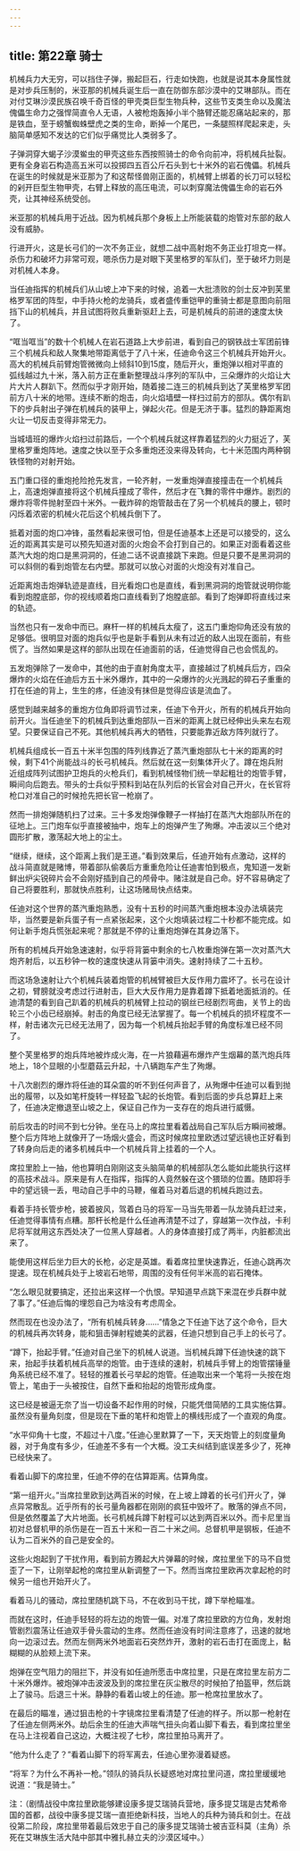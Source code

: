 ```yaml
---
---
---
```

title: 第22章 骑士
---



机械兵力大无穷，可以挡住子弹，搬起巨石，行走如快跑，也就是说其本身属性就是对步兵压制的，米亚那的机械兵诞生后一直在防御东部沙漠中的艾琳部队。而在对付艾琳沙漠民族召唤千奇百怪的甲壳类巨型生物兵种，这些节支类生命以及魔法傀儡生命力之强悍简直令人无语，人被枪炮轰掉小半个胳臂还能忍痛站起来的，那是铁血，至于螃蟹蜘蛛壁虎之类的生命，断掉一个尾巴，一条腿照样爬起来走，头脑简单感知不发达的它们似乎痛觉比人类弱多了。

子弹洞穿大蝎子沙漠鲎虫的甲壳这些东西按照骑士的命令向前冲，将机械兵扯裂。更有全身岩石构造高五米可以投掷四五百公斤石头到七十米外的岩石傀儡。机械兵在诞生的时候就是米亚那为了和这帮怪兽刚正面的，机械臂上绑着的长刀可以轻松的剁开巨型生物甲壳，右臂上释放的高压电流，可以刺穿魔法傀儡生命的岩石外壳，让其神经系统受创。

米亚那的机械兵用于近战。因为机械兵那个身板上上所能装载的炮管对东部的敌人没有威胁。

行进开火，这是长弓们的一次不务正业，就想二战中高射炮不务正业打坦克一样。杀伤力和破坏力非常可观，嗯杀伤力是对眼下芙里格罗的军队们，至于破坏力则是对机械人本身。

当任迪指挥的机械兵们从山坡上冲下来的时候，追着一大批溃败的剑士反冲到芙里格罗军团的阵型，中手持火枪的龙骑兵，或者盛传重铠甲的重骑士都是意图向前阻挡下山的机械兵，并且试图将败兵重新驱赶上去，可是机械兵的前进的速度太快了。

“哐当哐当”的数十个机械人在岩石道路上大步前进，看到自己的钢铁战士军团前锋三个机械兵和敌人聚集地带距离低于了八十米，任迪命令这三个机械兵开始开火。高大的机械兵前臂炮管微微向上倾斜10到15度，随后开火，重炮弹以相对平直的弧线越过九十米，落入前方正在重新整理战斗序列的军队中，三朵爆炸的火焰让大片大片人群趴下。然而似乎才刚开始，随着接二连三的机械兵到达了芙里格罗军团前方八十米的地带。连续不断的炮击，向火焰墙壁一样扫过前方的部队。偶尔有趴下的步兵射出子弹在机械兵的装甲上，弹起火花。但是无济于事。猛烈的静距离炮火让一切反击变得非常无力。

当城墙班的爆炸火焰扫过前路后，一个个机械兵就这样靠着猛烈的火力挺近了，芙里格罗重炮阵地。速度之快以至于众多重炮还没来得及转向，七十米范围内两种钢铁怪物的对射开始。

五门重口径的重炮抢险抢先发言，一轮齐射，一发重炮弹直接撞击在一个机械兵上，高速炮弹直接将这个机械兵撞成了零件，然后才在飞舞的零件中爆炸。剧烈的爆炸将零件抛射至四十米外。一截炸碎的炮管敲击在了另一个机械兵的腰上，顿时闪烁着浓密的机械火花后这个机械兵倒下了。

抵着对面的炮口冲锋，虽然看起来很可怕，但是任迪基本上还是可以接受的，这么近的距离其实是可以预先知道对面的火炮会不会打到自己的。如果正对面看着这些蒸汽大炮的炮口是黑洞洞的，任迪二话不说直接跳下来跑。但是只要不是黑洞洞的可以斜侧的看到炮管左右内壁。那就可以放心对面的火炮没有对准自己。

近距离炮击炮弹轨迹是直线，目光看炮口也是直线，看到黑洞洞的炮管就说明你能看到炮膛底部，你的视线顺着炮口直线看到了炮膛底部。看到了炮弹即将直线过来的轨迹。

当然也只有一发命中而已。麻杆一样的机械兵太瘦了，这五门重炮仰角还没有放的足够低。很明显对面的炮兵似乎也是新手看到从未有过近的敌人出现在面前，有些慌了。当然如果是这样的部队出现在任迪面前的话，任迪觉得自己也会慌乱的。

五发炮弹除了一发命中，其他的由于直射角度太平，直接越过了机械兵后方，四朵爆炸的火焰在任迪后方五十米外爆炸，其中的一朵爆炸的火光溅起的碎石子重重的打在任迪的背上，生生的疼，任迪没有抹但是觉得应该是流血了。

感觉到越来越多的重炮方位角即将调节过来，任迪下令开火，所有的机械兵开始向前开火。当任迪坐下的机械兵到达重炮部队一百米的距离上就已经伸出头来左右观望。只要保证自己不死。其他机械兵再大的牺牲，只要能靠近敌方阵列就行了。

机械兵组成长一百五十米半包围的阵列线靠近了蒸汽重炮部队七十米的距离的时候，剩下41个尚能战斗的长弓机械兵。然后就在这一刻集体开火了。蹲在炮兵附近组成阵列试图护卫炮兵的火枪兵们，看到机械怪物们统一举起粗壮的炮管手臂，瞬间向后跑去。带头的士兵似乎预料到站在队列后的长官会对自己开火，在长官将枪口对准自己的时候抢先把长官一枪崩了。

然而一排炮弹随机扫了过来。三十多发炮弹像鞭子一样抽打在蒸汽大炮部队所在的征地上。三门炮车似乎直接被抽中，炮车上的炮弹产生了殉爆。冲击波以三个绝对圆形扩散，激荡起大地上的尘土。

“继续，继续，这个距离上我们是王道。”看到效果后，任迪开始有点激动，这样的战斗简直就是赌博，带着部队偷袭后方重重危险让任迪害怕到极点，鬼知道一发新鲜出炉尖锐碎片会不会刚好插到自己的颅骨中。赌注就是自己命。好不容易确定了自己将要胜利，那就快点胜利，让这场赌局快点结束。

任迪对这个世界的蒸汽重炮熟悉，没有十五秒的时间蒸汽重炮根本没办法填装完毕，当然要是新兵蛋子有一点紧张起来，这个火炮填装过程二十秒都不能完成。如何让新手炮兵慌张起来呢？那就是不停的让重炮炮弹在其身边落下。

所有的机械兵开始急速速射，似乎将背篓中剩余的七八枚重炮弹在第一次对蒸汽大炮齐射后，以五秒钟一枚的速度快速从背篓中消失。速射持续了二十五秒。

而这场急速射让六个机械兵装着炮管的机械臂被巨大反作用力震坏了。长弓在设计之初，臂膀就没考虑过行进射击，巨大大反作用力是靠着蹲下抵着地面抵消的。任迪清楚的看到自己趴着的机械兵的机械臂上拉动的钢丝已经剧烈弯曲，关节上的齿轮三个小齿已经崩掉。射击的角度已经无法掌握了。每一个机械兵的损坏程度不一样，射击诸次元已经无法用了，因为每一个机械兵抬起手臂的角度标准已经不同了。

整个芙里格罗的炮兵阵地被炸成火海，在一片狼藉遍布爆炸产生烟幕的蒸汽炮兵阵地上，18个显眼的小型蘑菇云升起，十八辆跑车产生了殉爆。

十八次剧烈的爆炸将任迪的耳朵震的听不到任何声音了，从殉爆中任迪可以看到抛出的履带，以及如笔杆旋转一样轻盈飞起的长炮管。看到后面的步兵总算赶上来了，任迪决定撤退至山坡之上，保证自己作为一支存在的炮兵进行威慑。

前后攻击的时间不到七分钟。坐在马上的席拉里看着战局自己军队后方瞬间被爆。整个后方阵地上就像开了一场烟火盛会，而这时候席拉里欧透过望远镜也正好看到了转身向后走的诸多机械兵中一个机械兵背上挂着的一个人。

席拉里脸上一抽，他也算明白刚刚这支头脑简单的机械部队怎么能如此能执行这样的高技术战斗。原来是有人在指挥，指挥的人竟然躲在这个猥琐的位置。随即将手中的望远镜一丢，甩动自己手中的马鞭，催着马对着后退的机械兵跑过去。

看着手持长管步枪，披着披风，驾着白马的将军一马当先带着一队龙骑兵赶过来，任迪觉得事情有点糟。那杆长枪是什么任迪再清楚不过了，穿越第一次作战，卡利尼将军就用这东西处决了一位黑人穿越者。人的身体直接打成了两半，内脏都流出来了。

能使用这样后坐力巨大的长枪，必定是英雄。看着席拉里快速靠近，任迪心跳再次提速。现在机械兵处于上坡岩石地带，周围的没有任何半米高的岩石掩体。

“怎么眼见就要搞定，还拉出来这样一个仇恨。早知道早点跳下来混在步兵群中就了事了。”任迪后悔的埋怨自己为啥没有考虑周全。

然而现在也没办法了，“所有机械兵转身……”情急之下任迪下达了这个命令，巨大的机械兵再次转身，能和狙击弹射程媲美的武器，任迪只想到自己手上的长弓了。

“蹲下，抬起手臂。”任迪对自己坐下的机械人说道。当机械兵蹲下任迪快速的跳下来，抬起手扶着机械兵高举的炮管。由于连续的速射，机械兵手臂上的炮管摆锤量角系统已经不准了。轻轻的推着长弓举起的炮管。任迪取出来一个笔将一头按在炮管上，笔由于一头被按住，自然下垂和抬起的炮管形成角度。

这已经是被逼无奈了当一切设备不起作用的时候，只能凭借简陋的工具实施估算。虽然没有量角刻度，但是现在下垂的笔杆和炮管上的横线形成了一个直观的角度。

“水平仰角十七度，不超过十八度。”任迪心里默算了一下，天天炮管上的刻度量角器，对于角度有多少，任迪差不多有一个大概。没工夫纠结到底误差多少了，死神已经快来了。

看着山脚下的席拉里，任迪不停的在估算距离。估算角度。

“第一组开火。”当席拉里欧到达两百米的时候，在上坡上蹲着的长弓们开火了，弹点异常散乱。近乎所有的长弓量角器都在刚刚的疯狂中毁坏了。散落的弹点不同，但是依然覆盖了大片地面。长弓机械兵蹲下射程可以达到两百米以外。而卡尼里当初对总督机甲的杀伤是在一百五十米和一百二十米之间。总督机甲是钢板，任迪不认为二百米外的自己是安全的。

这些火炮起到了干扰作用，看到前方腾起大片弹幕的时候，席拉里坐下的马不自觉歪了一下，让刚举起枪的席拉里从新调整了一下。然而当席拉里欧再次拿起枪的时候另一组也开始开火了。

看着马儿的骚动，席拉里随机跳下马，不在收到马干扰，蹲下举枪瞄准。

而就在这时，任迪手轻轻的将左边的炮管一偏。对准了席拉里欧的方位角，发射炮管剧烈震荡让任迪双手骨头震动的生疼。然而任迪没有时间注意疼了，迅速的就地向一边滚过去。然而左侧两米外地面岩石突然炸开，激射的岩石击打在面庞上，黏糊糊的从脸颊上流下来。

炮弹在空气阻力的阻拦下，并没有如任迪所愿击中席拉里，只是在席拉里左前方二十米外爆炸。被炮弹冲击波波及到的席拉里在灰尘散尽的时候拍了拍盔甲，然后跳上了骏马。后退三十米。静静的看着山坡上的任迪。那一枪席拉里放水了。

在最后的瞄准，通过狙击枪的十字镜席拉里看清楚了任迪的样子。所以那一枪射在了任迪左侧两米外。劫后余生的任迪大声喘气扭头向着山脚下看去，看到席拉里坐在马上注视着自己这边，大概注视了七秒，席拉里拍马离开了。

“他为什么走了？”看着山脚下的将军离去，任迪心里弥漫着疑惑。

“将军？为什么不再补一枪。”领队的骑兵队长疑惑地对席拉里问道，席拉里缓缓地说道：“我是骑士。”

注：（剧情战役中席拉里欧能够建设康多提艾瑞骑兵营地，康多提艾瑞是古梵希帝国的首都，战役中康多提艾瑞一直拒绝新科技，当地人的兵种为骑兵和剑士。在战役第二阶段，席拉里带着最后效忠于自己的康多提艾瑞骑士被吉亚科莫（主角）杀死在艾琳族生活大陆中部其中雅扎赫立夫的沙漠区域中。）